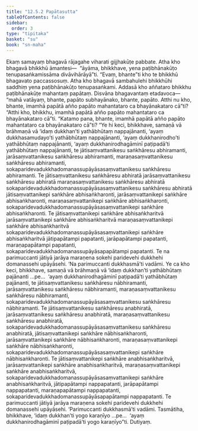 ```yaml
---
title: "12.5.2 Papātasutta"
tableOfContents: false
sidebar:
  order: 3
type: "tipitaka"
basket: "su"
book: "sn-maha"
---
```



<DynamicBreadcrumb />

<Division number="1112" book="sn-maha" bookNo="14" page="391">

<Paragraph number="2362" book="sn-maha">
Ekaṃ samayaṃ bhagavā rājagahe viharati gijjhakūṭe pabbate. Atha kho bhagavā bhikkhū āmantesi—  “āyāma, bhikkhave, yena paṭibhānakūṭo tenupasaṅkamissāma divāvihārāyā”ti. “Evaṃ, bhante”ti kho te bhikkhū bhagavato paccassosuṃ. Atha kho bhagavā sambahulehi bhikkhūhi saddhiṃ yena paṭibhānakūṭo tenupasaṅkami. Addasā kho aññataro bhikkhu paṭibhānakūṭe mahantaṃ papātaṃ. Disvāna bhagavantaṃ etadavoca—  “mahā vatāyaṃ, bhante, papāto subhayānako, bhante, papāto. Atthi nu kho, bhante, imamhā papātā añño papāto mahantataro ca bhayānakataro cā”ti? “Atthi kho, bhikkhu, imamhā papātā añño papāto mahantataro ca bhayānakataro cā”ti.
</Paragraph>

<Paragraph number="2363" book="sn-maha">
“Katamo pana, bhante, imamhā papātā añño papāto mahantataro ca bhayānakataro cā”ti? “Ye hi keci, bhikkhave, samaṇā vā brāhmaṇā vā ‘idaṃ dukkhan’ti yathābhūtaṃ nappajānanti, ‘ayaṃ dukkhasamudayo’ti yathābhūtaṃ nappajānanti, ‘ayaṃ dukkhanirodho’ti yathābhūtaṃ nappajānanti, ‘ayaṃ dukkhanirodhagāminī paṭipadā’ti yathābhūtaṃ nappajānanti, te jātisaṃvattanikesu saṅkhāresu abhiramanti, jarāsaṃvattanikesu saṅkhāresu abhiramanti, maraṇasaṃvattanikesu saṅkhāresu abhiramanti, sokaparidevadukkhadomanassupāyāsasaṃvattanikesu saṅkhāresu abhiramanti. Te jātisaṃvattanikesu saṅkhāresu abhiratā jarāsaṃvattanikesu saṅkhāresu abhiratā maraṇasaṃvattanikesu saṅkhāresu abhiratā sokaparidevadukkhadomanassupāyāsasaṃvattanikesu saṅkhāresu abhiratā jātisaṃvattanikepi saṅkhāre abhisaṅkharonti, jarāsaṃvattanikepi saṅkhāre abhisaṅkharonti, maraṇasaṃvattanikepi saṅkhāre abhisaṅkharonti, sokaparidevadukkhadomanassupāyāsasaṃvattanikepi saṅkhāre abhisaṅkharonti. Te jātisaṃvattanikepi saṅkhāre abhisaṅkharitvā jarāsaṃvattanikepi saṅkhāre abhisaṅkharitvā maraṇasaṃvattanikepi saṅkhāre abhisaṅkharitvā sokaparidevadukkhadomanassupāyāsasaṃvattanikepi saṅkhāre abhisaṅkharitvā jātipapātampi papatanti, jarāpapātampi papatanti, maraṇapapātampi papatanti, sokaparidevadukkhadomanassupāyāsapapātampi papatanti. Te na parimuccanti jātiyā jarāya maraṇena sokehi paridevehi dukkhehi domanassehi upāyāsehi. ‘Na parimuccanti dukkhasmā’ti vadāmi.
</Paragraph>

<Paragraph number="2364" book="sn-maha">
Ye ca kho keci, bhikkhave, samaṇā vā brāhmaṇā vā ‘idaṃ dukkhan’ti yathābhūtaṃ pajānanti …pe…  ‘ayaṃ dukkhanirodhagāminī paṭipadā’ti yathābhūtaṃ pajānanti, te jātisaṃvattanikesu saṅkhāresu nābhiramanti, jarāsaṃvattanikesu saṅkhāresu nābhiramanti, maraṇasaṃvattanikesu saṅkhāresu nābhiramanti, sokaparidevadukkhadomanassupāyāsasaṃvattanikesu saṅkhāresu nābhiramanti. Te jātisaṃvattanikesu saṅkhāresu anabhiratā, jarāsaṃvattanikesu saṅkhāresu anabhiratā, maraṇasaṃvattanikesu saṅkhāresu anabhiratā, sokaparidevadukkhadomanassupāyāsasaṃvattanikesu saṅkhāresu anabhiratā, jātisaṃvattanikepi saṅkhāre nābhisaṅkharonti, jarāsaṃvattanikepi saṅkhāre nābhisaṅkharonti, maraṇasaṃvattanikepi saṅkhāre nābhisaṅkharonti, sokaparidevadukkhadomanassupāyāsasaṃvattanikepi saṅkhāre nābhisaṅkharonti. Te jātisaṃvattanikepi saṅkhāre anabhisaṅkharitvā, jarāsaṃvattanikepi saṅkhāre anabhisaṅkharitvā, maraṇasaṃvattanikepi saṅkhāre anabhisaṅkharitvā, sokaparidevadukkhadomanassupāyāsasaṃvattanikepi saṅkhāre anabhisaṅkharitvā, jātipapātampi nappapatanti, jarāpapātampi nappapatanti, maraṇapapātampi nappapatanti, sokaparidevadukkhadomanassupāyāsapapātampi nappapatanti. Te parimuccanti jātiyā jarāya maraṇena sokehi paridevehi dukkhehi domanassehi upāyāsehi. ‘Parimuccanti dukkhasmā’ti vadāmi.
</Paragraph>

<Paragraph number="2365" book="sn-maha">
Tasmātiha, bhikkhave, ‘idaṃ dukkhan’ti yogo karaṇīyo …pe…  ‘ayaṃ dukkhanirodhagāminī paṭipadā’ti yogo karaṇīyo”ti.

</Paragraph>
</Division>

<Paragraph number="2366" type="center" book="sn-maha">
Dutiyaṃ.
</Paragraph>